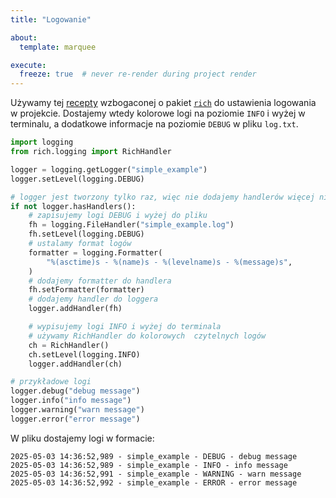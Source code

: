 ```yaml
---
title: "Logowanie"

about:
  template: marquee

execute:
  freeze: true  # never re-render during project render
---
```


Używamy tej [recepty](https://docs.python.org/3/howto/logging-cookbook.html#multiple-handlers-and-formatters) wzbogaconej o pakiet [`rich`](https://rich.readthedocs.io/en/stable/introduction.html) do ustawienia logowania w projekcie.
Dostajemy wtedy kolorowe logi na poziomie  `INFO` i wyżej w terminalu, a dodatkowe informacje na poziomie `DEBUG` w pliku `log.txt`.

```python
import logging
from rich.logging import RichHandler

logger = logging.getLogger("simple_example")
logger.setLevel(logging.DEBUG)

# logger jest tworzony tylko raz, więc nie dodajemy handlerów więcej niż raz
if not logger.hasHandlers():
    # zapisujemy logi DEBUG i wyżej do pliku
    fh = logging.FileHandler("simple_example.log")
    fh.setLevel(logging.DEBUG)
    # ustalamy format logów
    formatter = logging.Formatter(
        "%(asctime)s - %(name)s - %(levelname)s - %(message)s",
    )
    # dodajemy formatter do handlera
    fh.setFormatter(formatter)
    # dodajemy handler do loggera
    logger.addHandler(fh)

    # wypisujemy logi INFO i wyżej do terminala
    # używamy RichHandler do kolorowych  czytelnych logów
    ch = RichHandler()
    ch.setLevel(logging.INFO)
    logger.addHandler(ch)

# przykładowe logi
logger.debug("debug message")
logger.info("info message")
logger.warning("warn message")
logger.error("error message")
```

W pliku dostajemy logi w formacie:

```
2025-05-03 14:36:52,989 - simple_example - DEBUG - debug message
2025-05-03 14:36:52,989 - simple_example - INFO - info message
2025-05-03 14:36:52,991 - simple_example - WARNING - warn message
2025-05-03 14:36:52,992 - simple_example - ERROR - error message
```
